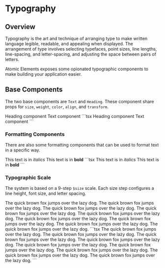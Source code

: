 
<ElementsProvider />

# Typography

## Overview

Typography is the art and technique of arranging type to make written language legible, readable, and appealing when displayed. The arrangement of type involves selecting typefaces, point sizes, line lengths, line-spacing, and letter-spacing, and adjusting the space between pairs of letters.

Atomic Elements exposes some opionated typographic components to make building your application easier.

## Base Components

The two base components are `Text` and `Heading`.
These component share props for `size`, `weight`,
`color`, `align`, and `transform`.

<Example>
  <Example.Rendered>
    <Heading as="h2">Heading component</Heading>
    <Text>Text component</Text>
  </Example.Rendered>
  <Example.Code>
    ```tsx
    <Heading as="h2">Heading component</Heading>
    <Text>Text component</Text>
    ```
  </Example.Code>
</Example>

### Formatting Components

There are also some formatting components that can be used to format text in a specific way.


<Example>
  <Example.Rendered>
    <Text as="div">This text is in <Em>italics</Em></Text>
    <Text>This text is in <Strong>bold</Strong></Text>
  </Example.Rendered>
  <Example.Code>
    ```tsx
    <Text as="div">This text is in <Em>italics</Em></Text>
    <Text>This text is in <Strong>bold</Strong></Text>
    ```
  </Example.Code>
</Example>


### Typographic Scale

The system is based on a 9-step `$size` scale. Each size step configures a line height, font size, and letter spacing.

<TypographyScaleTable />

<Example>
  <Example.Rendered>
    <Flex $direction="column" $gap="3">
      <Text $size="1">The quick brown fox jumps over the lazy dog.</Text>
      <Text $size="2">The quick brown fox jumps over the lazy dog.</Text>
      <Text $size="3">The quick brown fox jumps over the lazy dog.</Text>
      <Text $size="4">The quick brown fox jumps over the lazy dog.</Text>
      <Text $size="5">The quick brown fox jumps over the lazy dog.</Text>
      <Text $size="6">The quick brown fox jumps over the lazy dog.</Text>
      <Text $size="7">The quick brown fox jumps over the lazy dog.</Text>
      <Text $size="8">The quick brown fox jumps over the lazy dog.</Text>
      <Text $size="9" $wrap="nowrap">The quick brown fox jumps over the lazy dog.</Text>
    </Flex>
  </Example.Rendered>
  <Example.Code>
    ```tsx
    <Flex $direction="column" $gap="3">
      <Text $size="1">The quick brown fox jumps over the lazy dog.</Text>
      <Text $size="2">The quick brown fox jumps over the lazy dog.</Text>
      <Text $size="3">The quick brown fox jumps over the lazy dog.</Text>
      <Text $size="4">The quick brown fox jumps over the lazy dog.</Text>
      <Text $size="5">The quick brown fox jumps over the lazy dog.</Text>
      <Text $size="6">The quick brown fox jumps over the lazy dog.</Text>
      <Text $size="7">The quick brown fox jumps over the lazy dog.</Text>
      <Text $size="8">The quick brown fox jumps over the lazy dog.</Text>
      <Text $size="9">The quick brown fox jumps over the lazy dog.</Text>
    </Flex>
    ```
  </Example.Code>
</Example>
